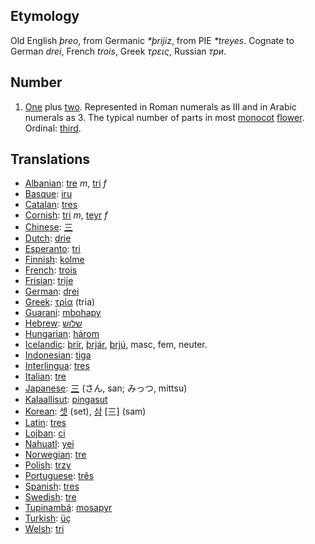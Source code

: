 == Etymology ==
Old English ''þreo'', from Germanic ''*þrijiz'', from PIE ''*treyes''. Cognate to German ''drei'', French ''trois'', Greek ''τρεις'', Russian ''три''.

== Number ==
# [[One]] plus [[two]]. Represented in Roman numerals as III and in Arabic numerals as 3. The typical number of parts in most [[monocot]] [[flower]]. Ordinal: [[third]].

== Translations ==
*[[Albanian]]: [[tre]] ''m'', [[tri]] ''f''
*[[Basque]]: [[iru]]
*[[Catalan]]: [[tres]]
*[[Cornish]]: [[tri]] ''m'', [[teyr]] ''f''
*[[Chinese]]: [[三]]
*[[Dutch]]: [[drie]]
*[[Esperanto]]: [[tri]]
*[[Finnish]]: [[kolme]]
*[[French]]: [[trois]]
*[[Frisian]]: [[trije]]
*[[German]]: [[drei]]
*[[Greek]]: [[τρία]] (tria)
*[[Guarani]]: [[mbohapy]]
*[[Hebrew]]: [[שלוש]]
*[[Hungarian]]: [[három]]
*[[Icelandic]]: [[þrír]], [[þrjár]], [[þrjú]], masc, fem, neuter.
*[[Indonesian]]: [[tiga]]
*[[Interlingua]]: [[tres]]
*[[Italian]]: [[tre]]
*[[Japanese]]: [[三]] (さん, san; みっつ, mittsu)
*[[Kalaallisut]]: [[pingasut]]
*[[Korean]]: [[셋]] (set), [[삼]] [三] (sam)
*[[Latin]]: [[tres]]
*[[Lojban]]: [[ci]]
*[[Nahuatl]]: [[yei]]
*[[Norwegian]]: [[tre]]
*[[Polish]]: [[trzy]]
*[[Portuguese]]: [[três]]
*[[Spanish]]: [[tres]]
*[[Swedish]]: [[tre]]
*[[Tupinambá]]: [[mosapyr]]
*[[Turkish]]: [[üç]]
*[[Welsh]]: [[tri]]